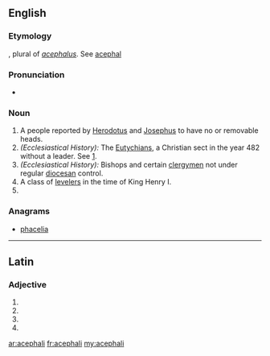 ==English==

===Etymology===
{{etyl|LL.|en}}, plural of ''[[acephalus]]''. See [[acephal]]

===Pronunciation===
* {{a|UK}} {{IPA|/ɑːˈsɛf.æ.lɪi/}}
{{hyphenation|aah-SEPH-a-ly, -lee}}

===Noun===
{{head|en|plural}} {{p}}

# A people reported by [[Herodotus]] and [[Josephus]] to have no or removable heads.
# ''(Ecclesiastical History):'' The [[Eutychian]]s, a Christian sect in the year 482 without a leader. See [http://www.newadvent.org/cathen/01100c.htm].
# ''(Ecclesiastical History):'' Bishops and certain [[clergymen]] not under regular [[diocesan]] control.
# A class of [[leveler]]s in the time of King Henry I.
# {{plural of|acephalus|lang=en}}

===Anagrams===
* [[phacelia#English|phacelia]]

----

==Latin==

===Adjective===
{{la-adj-form|acephalī}}

# {{inflection of|acephalus||nom|m|p|lang=la}}
# {{inflection of|acephalus||gen|m|s|lang=la}}
# {{inflection of|acephalus||gen|n|s|lang=la}}
# {{inflection of|acephalus||voc|m|p|lang=la}}

[[ar:acephali]]
[[fr:acephali]]
[[my:acephali]]
